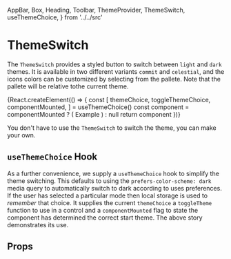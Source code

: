   AppBar,
  Box,
  Heading,
  Toolbar,
  ThemeProvider,
  ThemeSwitch,
  useThemeChoice,
} from '../../src'

<Meta title="components|ThemeSwitch" component={ThemeSwitch} />

# ThemeSwitch

The `ThemeSwitch` provides a styled button to switch between `light` and `dark` themes.
It is available in two different variants `commit` and `celestial`, and the icons colors can be customized
by selecting from the pallete. Note that the pallete will be relative tothe current theme.

<Preview>
  <Story name="switch">
    {React.createElement(() => {
      const [
        themeChoice,
        toggleThemeChoice,
        componentMounted,
      ] = useThemeChoice()
      const component = componentMounted ? (
        <ThemeProvider choice={themeChoice}>
          <AppBar position="relative">
            <Toolbar>
              <Box flexGrow={1}>
                <Heading.h1>Example</Heading.h1>
              </Box>
              <ThemeSwitch
                themeChoice={themeChoice}
                toggleThemeChoice={toggleThemeChoice}
              />
              <ThemeSwitch
                themeChoice={themeChoice}
                toggleThemeChoice={toggleThemeChoice}
                variant="celestial"
              />
              <ThemeSwitch
                themeChoice={themeChoice}
                toggleThemeChoice={toggleThemeChoice}
                variant="celestial"
                lightColor="common.white"
                darkColor="common.black"
              />
            </Toolbar>
          </AppBar>
          <Background width="1VH">
            <Overview />
          </Background>
        </ThemeProvider>
      ) : null
      return component
    })}
  </Story>
</Preview>

You don't have to use the `ThemeSwitch` to switch the theme, you can make your own.

## `useThemeChoice` Hook

As a further convenience, we supply a `useThemeChoice` hook to simplify the theme switching.
This defaults to using the `prefers-color-scheme: dark` media query to automatically switch to
dark according to uses preferences. If the user has selected a particular mode then local storage is used to _remember_ that choice.
It supplies the current `themeChoice` a `toggleTheme` function to use in a control and a `componentMounted` flag to state the component has determined the correct start theme.
The above story demonstrates its use.

## Props

<Props of={ThemeSwitchDocs} />
